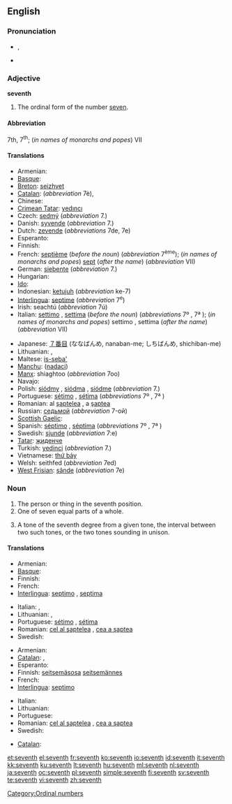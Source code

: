 {{wikipedia}}
==English==
{{ordinalbox|en|6th|7th|8th|sixth|eighth|card=seven}}

===Pronunciation===
* {{a|UK|US}} {{IPA|/sɛv.nθ/}}, {{SAMPA|/sEv.nT/}}
* {{audio|en-us-seventh.ogg|Audio (US)}}

===Adjective===
'''seventh'''

# The ordinal form of the number [[seven]].

====Abbreviation====
7th, 7<sup>th</sup>; (''in names of monarchs and popes'') VII

====Translations====
{{trans-top|ordinal form of the number seven}}
* Armenian: {{t-|hy|յոթերորդ|tr=yot'erord}}
* [[Basque]]: {{t|eu|zazpigarren|xs=Basque}}
* [[Breton]]: [[seizhvet]]
* [[Catalan]]: {{t-|ca|setè|m}} (''abbreviation'' 7è), {{t-|ca|sèptim|m}}
* Chinese: {{t|cmn|第七|tr=dìqī|sc=Hani}}
* [[Crimean Tatar]]: [[yedıncı]]
* Czech: [[sedmý]] (''abbreviation'' 7.)
* Danish: [[syvende]] (''abbreviation'' 7.)
* Dutch: [[zevende]] (''abbreviations'' 7de, 7e)
* Esperanto: {{t-|eo|sepa|xs=Esperanto}}
* Finnish: {{t+|fi|seitsemäs}}
* French: [[septième]] (''before the noun'') (''abbreviation'' 7<sup>ème</sup>); (''in names of monarchs and popes'') [[sept]] (''after the name'') (''abbreviation'' VII)
* German: [[siebente]] (''abbreviation'' 7.)
* Hungarian: {{t+|hu|hetedik}}
* [[Ido]]: {{t+|io|sepesma|xs=Ido}}
* Indonesian: [[ketujuh]] (''abbreviation'' ke-7)
* [[Interlingua]]: [[septime]] (''abbreviation'' 7<sup>e</sup>)
* Irish: seachtú (''abbreviation'' 7ú)
* Italian: [[settimo]] {{m}}, [[settima]] {{f}} (''before the noun'') (''abbreviations'' 7º {{m}}, 7ª {{f}}); (''in names of monarchs and popes'') settimo {{m}}, settima {{f}} (''after the name'') (''abbreviation'' VII)
{{trans-mid}}
* Japanese: [[７番目]] (ななばんめ, nanaban-me; しちばんめ, shichiban-me)
* Lithuanian: {{t+|lt|septintas|m|xs=Lithuanian}}, {{t+|lt|septinta|f|xs=Lithuanian}}
* Maltese: [[is-seba']]
* [[Manchu]]: ([[nadaci]])
* [[Manx]]: shiaghtoo (''abbreviation'' 7oo)
* Navajo: {{tø|nv|tsostsʼid góneʼ}}
* Polish: [[siódmy]] {{m}}, [[siódma]] {{f}}, [[siódme]] {{n}} (''abbreviation'' 7.)
* Portuguese: [[sétimo]] {{m}}, [[sétima]] {{f}} (''abbreviations'' 7º {{m}}, 7ª {{f}})
* Romanian: al [[şaptelea]] {{m}}, a [[şaptea]] {{f}}
* Russian: [[седьмой]] (''abbreviation'' 7-ой)
* [[Scottish Gaelic]]: {{t-|gd|seachdamh|xs=Scottish Gaelic}}
* Spanish: [[séptimo]] {{m}}, [[séptima]] {{f}} (''abbreviations'' 7º {{m}}, 7ª {{f}})
* Swedish: [[sjunde]] (''abbreviation'' 7:e)
* [[Tatar]]: [[җиденче]]
* Turkish: [[yedinci]] (''abbreviation'' 7.)
* Vietnamese: [[thứ bảy]]
* Welsh: seithfed (''abbreviation'' 7ed)
* [[West Frisian]]: [[sânde]] (''abbreviation'' 7e)
{{trans-bottom}}

===Noun===
{{en-noun}}

# The person or thing in the seventh position.
# One of seven equal parts of a whole.
# {{music}} A tone of the seventh degree from a given tone, the interval between two such tones, or the two tones sounding in unison. 

====Translations====
{{trans-top|something in the seventh position}}
* Armenian: {{t-|hy|յոթերորդ|tr=yot'erord}}
* [[Basque]]: {{t|eu|zazpigarren|xs=Basque}}
* Finnish: {{t+|fi|seitsemäs}}
* French: {{t+|fr|septième|m|f}}
* [[Interlingua]]: [[septimo]] {{m}}, [[septima]] {{f}}
{{trans-mid}}
* Italian: {{t+|it|settimo|m}}, {{t-|it|settima|f}}
* Lithuanian: {{t+|lt|septintas|m|xs=Lithuanian}}, {{t+|lt|septinta|f|xs=Lithuanian}}
* Portuguese: [[sétimo]] {{m}}, [[sétima]] {{f}}
* Romanian: [[cel al şaptelea]] {{m}}, [[cea a şaptea]] {{f}}
* Swedish: {{t+|sv|sjua|c}}
{{trans-bottom}}

{{trans-top|one of seven equal parts of a whole}}
* Armenian: {{t-|hy|յոթերորդ|tr=yot'erord}}
* [[Catalan]]: {{t-|ca|setè|m}}, {{t-|ca|sèptim|m}}
* Esperanto: {{t-|eo|sepono|xs=Esperanto}}
* Finnish: [[seitsemäsosa]] [[seitsemännes]]
* French: {{t+|fr|septième|m}}
* [[Interlingua]]: [[septimo]]
{{trans-mid}}
* Italian: {{t+|it|settimo|m}}
* Lithuanian: {{t+|lt|septintadalis|m|xs=Lithuanian}}
* Portuguese: {{t+|pt|sétimo|m}}
* Romanian: [[cel al şaptelea]] {{m}}, [[cea a şaptea]] {{f}}
* Swedish: {{t+|sv|sjundedel|c}}
{{trans-bottom}}

{{trans-top|musical interval}}
* [[Catalan]]: {{t-|ca|sèptima|f}}
{{trans-mid}}
{{trans-bottom}}

[[Category:Ordinal numbers]]

[[et:seventh]]
[[el:seventh]]
[[fr:seventh]]
[[ko:seventh]]
[[io:seventh]]
[[id:seventh]]
[[it:seventh]]
[[kk:seventh]]
[[ku:seventh]]
[[lt:seventh]]
[[hu:seventh]]
[[ml:seventh]]
[[nl:seventh]]
[[ja:seventh]]
[[oc:seventh]]
[[pl:seventh]]
[[simple:seventh]]
[[fi:seventh]]
[[sv:seventh]]
[[te:seventh]]
[[vi:seventh]]
[[zh:seventh]]